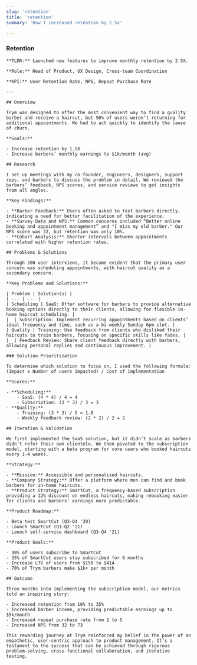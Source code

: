 ```yaml
---
slug: 'retention'
title: 'retention'
summary: 'How I increased retention by 2.5x'

---
```


### **Retention**
    
    **TLDR:** Launched new features to improve monthly retention by 2.5X.
    
    **Role:** Head of Product, UX Design, Cross-team Coordination
    
    **KPI:** User Retention Rate, NPS, Repeat Purchase Rate
    
    ---
    
    ## Overview
    
    Trym was designed to offer the most convenient way to find a quality barber and receive a haircut, but 90% of users weren’t returning for additional appointments. We had to act quickly to identify the cause of churn.
    
    **Goals:**
    
    - Increase retention by 1.5X
    - Increase barbers’ monthly earnings to $1k/month (avg)
    
    ## Research
    
    I set up meetings with my co-founder, engineers, designers, support reps, and barbers to discuss the problem in detail. We reviewed the barbers’ feedback, NPS scores, and service reviews to get insights from all angles.
    
    **Key Findings:**
    
    - **Barber Feedback:** Users often asked to text barbers directly, indicating a need for better facilitation of the experience.
    - **Survey Data and NPS:** Common concerns included “Better online booking and appointment management” and "I miss my old barber." Our NPS score was 32, but retention was only 10%.
    - **Cohort Analysis:** Shorter intervals between appointments correlated with higher retention rates.
    
    ## Problems & Solutions
    
    Through 200 user interviews, it became evident that the primary user concern was scheduling appointments, with haircut quality as a secondary concern.
    
    **Key Problems and Solutions:**
    
    | Problem | Solution(s) |
    | --- | --- |
    | Scheduling | SaaS: Offer software for barbers to provide alternative booking options directly to their clients, allowing for flexible in-home haircut scheduling. |
    |  | Subscription: Implement recurring appointments based on clients’ ideal frequency and time, such as a bi-weekly Sunday 6pm slot. |
    | Quality | Training: Use feedback from clients who disliked their haircuts to train barbers, focusing on specific skills like fades. |
    |  | Feedback Review: Share client feedback directly with barbers, allowing personal replies and continuous improvement. |
    
    ### Solution Prioritization
    
    To determine which solution to focus on, I used the following formula:
    (Impact x Number of users impacted) / Cost of implementation
    
    **Scores:**
    
    - **Scheduling:**
        - SaaS: (4 * 4) / 4 = 4
        - Subscription: (3 * 3) / 3 = 3
    - **Quality:**
        - Training: (3 * 3) / 5 = 1.8
        - Weekly feedback review: (2 * 2) / 2 = 2
    
    ## Iteration & Validation
    
    We first implemented the SaaS solution, but it didn’t scale as barbers didn’t refer their own clientele. We then pivoted to the subscription model, starting with a beta program for core users who booked haircuts every 1-4 weeks.
    
    **Strategy:**
    
    - **Mission:** Accessible and personalized haircuts.
    - **Company Strategy:** Offer a platform where men can find and book barbers for in-home haircuts.
    - **Product Strategy:** SmartCut, a frequency-based subscription providing a 12% discount on endless haircuts, making rebooking easier for clients and barbers' earnings more predictable.
    
    **Product Roadmap:**
    
    - Beta test SmartCut (Q3-Q4 '20)
    - Launch SmartCut (Q1-Q2 '21)
    - Launch self-service dashboard (Q3-Q4 '21)
    
    **Product Goals:**
    
    - 30% of users subscribe to SmartCut
    - 35% of SmartCut users stay subscribed for 6 months
    - Increase LTV of users from $158 to $414
    - 70% of Trym barbers make $1k+ per month
    
    ## Outcome
    
    Three months into implementing the subscription model, our metrics told an inspiring story:
    
    - Increased retention from 10% to 35%
    - Increased barber income, providing predictable earnings up to $5k/month
    - Increased repeat purchase rate from 1 to 5
    - Increased NPS from 32 to 73
    
    This rewarding journey at Trym reinforced my belief in the power of an empathetic, user-centric approach to product management. It’s a testament to the success that can be achieved through rigorous problem-solving, cross-functional collaboration, and iterative testing.
    